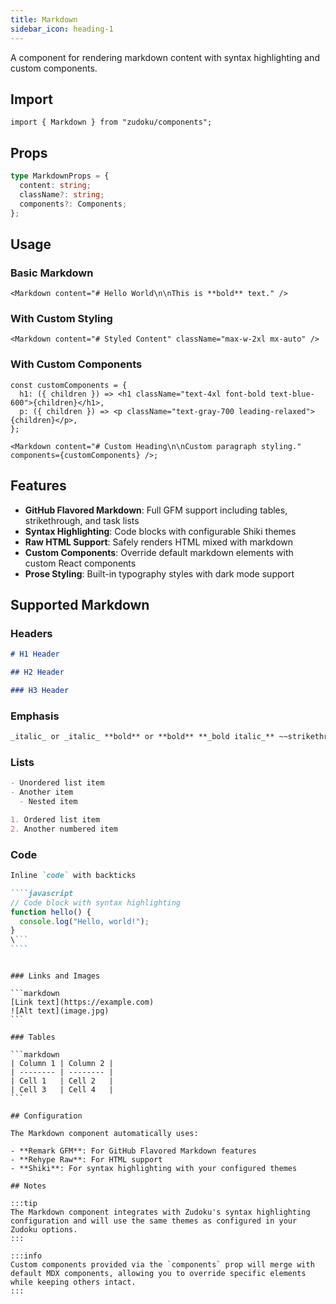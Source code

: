```yaml
---
title: Markdown
sidebar_icon: heading-1
---
```


A component for rendering markdown content with syntax highlighting and custom components.

## Import

```tsx
import { Markdown } from "zudoku/components";
```

## Props

```ts
type MarkdownProps = {
  content: string;
  className?: string;
  components?: Components;
};
```

## Usage

### Basic Markdown

```tsx
<Markdown content="# Hello World\n\nThis is **bold** text." />
```

### With Custom Styling

```tsx
<Markdown content="# Styled Content" className="max-w-2xl mx-auto" />
```

### With Custom Components

```tsx
const customComponents = {
  h1: ({ children }) => <h1 className="text-4xl font-bold text-blue-600">{children}</h1>,
  p: ({ children }) => <p className="text-gray-700 leading-relaxed">{children}</p>,
};

<Markdown content="# Custom Heading\n\nCustom paragraph styling." components={customComponents} />;
```

## Features

- **GitHub Flavored Markdown**: Full GFM support including tables, strikethrough, and task lists
- **Syntax Highlighting**: Code blocks with configurable Shiki themes
- **Raw HTML Support**: Safely renders HTML mixed with markdown
- **Custom Components**: Override default markdown elements with custom React components
- **Prose Styling**: Built-in typography styles with dark mode support

## Supported Markdown

### Headers

```markdown
# H1 Header

## H2 Header

### H3 Header
```

### Emphasis

```markdown
_italic_ or _italic_ **bold** or **bold** **_bold italic_** ~~strikethrough~~
```

### Lists

```markdown
- Unordered list item
- Another item
  - Nested item

1. Ordered list item
2. Another numbered item
```

### Code

`````markdown
Inline `code` with backticks

````javascript
// Code block with syntax highlighting
function hello() {
  console.log("Hello, world!");
}
\```
````
`````

````

### Links and Images

```markdown
[Link text](https://example.com)
![Alt text](image.jpg)
```

### Tables

```markdown
| Column 1 | Column 2 |
| -------- | -------- |
| Cell 1   | Cell 2   |
| Cell 3   | Cell 4   |
```

## Configuration

The Markdown component automatically uses:

- **Remark GFM**: For GitHub Flavored Markdown features
- **Rehype Raw**: For HTML support
- **Shiki**: For syntax highlighting with your configured themes

## Notes

:::tip
The Markdown component integrates with Zudoku's syntax highlighting configuration and will use the same themes as configured in your Zudoku options.
:::

:::info
Custom components provided via the `components` prop will merge with default MDX components, allowing you to override specific elements while keeping others intact.
:::
````
